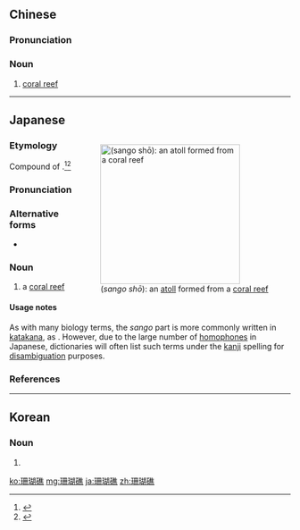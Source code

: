 ==Chinese==
{{zh-forms|type=21}}

===Pronunciation===
{{zh-pron
|m=shānhújiāo
|c=saan1 wu4 ziu1
|mn=sān-ô͘-chiau
|cat=n
}}

===Noun===
{{zh-noun}}

# [[coral reef]]

----

==Japanese==
<div style="float:right;">
{{wikipedia|lang=ja}}
{{wikipedia|Coral reef}}
[[File:Maldives_small_island.jpg|thumb|250px|{{lang|ja|珊瑚礁}} (''sango shō''): an [[atoll]] formed from a [[coral reef]]]]
</div>
{{ja-kanjitab|さん|ご|しょう|yomi=o}}

===Etymology===
Compound of {{compound|lang=ja|sort=さんごしょう|珊瑚|tr1=sango|t1=coral|礁|tr2=shō|t2=reef}}.<ref name="KDJ">{{R:Kokugo Dai Jiten}}</ref><ref name="DJR">{{R:Daijirin}}</ref>

===Pronunciation===
{{ja-pron|yomi=goon|さんご しょう|acc=3|acc_ref=DJR}}

===Alternative forms===
* {{l|ja|サンゴ礁}}

===Noun===
{{ja-noun|さんご しょう|hhira=さんごせう}}

# a [[coral reef]]

====Usage notes====
As with many biology terms, the ''sango'' part is more commonly written in [[katakana]], as {{l|ja|サンゴ}}. However, due to the large number of [[homophone]]s in Japanese, dictionaries will often list such terms under the [[kanji]] spelling for [[disambiguation]] purposes.

===References===
<references/>

----

==Korean==
{{ko-hanjatab}}

===Noun===
{{ko-noun|hj|hangeul=산호초}}

# {{hanja form of|산호초|coral reef}}

[[ko:珊瑚礁]]
[[mg:珊瑚礁]]
[[ja:珊瑚礁]]
[[zh:珊瑚礁]]